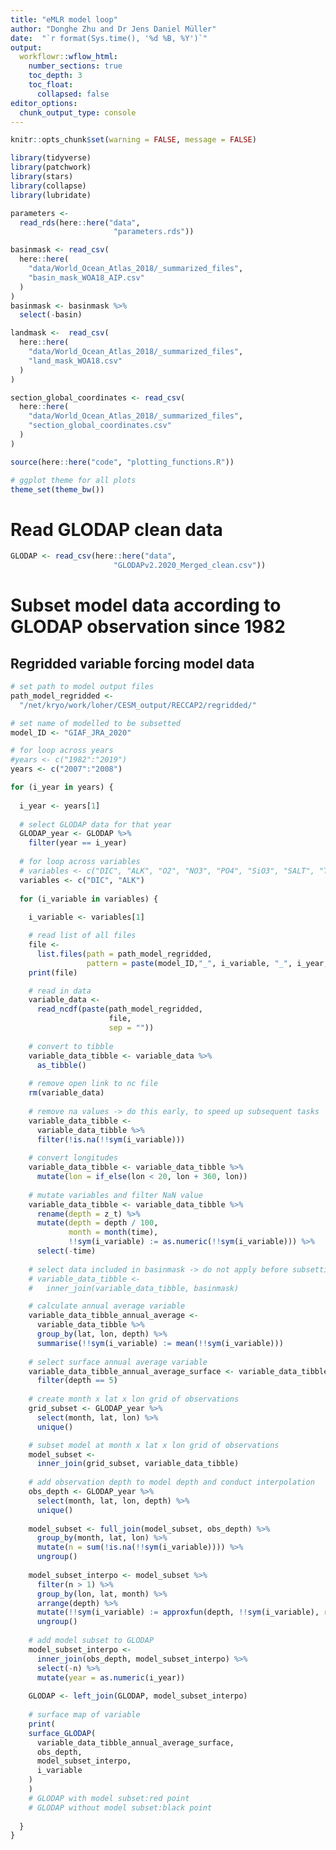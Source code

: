 ```yaml
---
title: "eMLR model loop"
author: "Donghe Zhu and Dr Jens Daniel Müller"
date:  "`r format(Sys.time(), '%d %B, %Y')`"
output: 
  workflowr::wflow_html:
    number_sections: true
    toc_depth: 3
    toc_float:
      collapsed: false
editor_options:
  chunk_output_type: console
---
```


```r
knitr::opts_chunk$set(warning = FALSE, message = FALSE)
```


```r
library(tidyverse)
library(patchwork)
library(stars)
library(collapse)
library(lubridate)
```

```r
parameters <-
  read_rds(here::here("data",
                       "parameters.rds"))
```

```r

basinmask <- read_csv(
  here::here(
    "data/World_Ocean_Atlas_2018/_summarized_files",
    "basin_mask_WOA18_AIP.csv"
  )
)
basinmask <- basinmask %>%
  select(-basin)

landmask <-  read_csv(
  here::here(
    "data/World_Ocean_Atlas_2018/_summarized_files",
    "land_mask_WOA18.csv"
  )
)

```

```r

section_global_coordinates <- read_csv(
  here::here(
    "data/World_Ocean_Atlas_2018/_summarized_files",
    "section_global_coordinates.csv"
  )
)

```

```r
source(here::here("code", "plotting_functions.R"))
```

```r
# ggplot theme for all plots
theme_set(theme_bw())
```


# Read GLODAP clean data

```r

GLODAP <- read_csv(here::here("data",
                       "GLODAPv2.2020_Merged_clean.csv"))

```


# Subset model data according to GLODAP observation since 1982

## Regridded variable forcing model data

```r

# set path to model output files
path_model_regridded <-
  "/net/kryo/work/loher/CESM_output/RECCAP2/regridded/"

# set name of modelled to be subsetted
model_ID <- "GIAF_JRA_2020"

# for loop across years
#years <- c("1982":"2019")
years <- c("2007":"2008")

for (i_year in years) {
  
  i_year <- years[1]
  
  # select GLODAP data for that year
  GLODAP_year <- GLODAP %>%
    filter(year == i_year)
  
  # for loop across variables
  # variables <- c("DIC", "ALK", "O2", "NO3", "PO4", "SiO3", "SALT", "TEMP")
  variables <- c("DIC", "ALK")
  
  for (i_variable in variables) {
    
    i_variable <- variables[1]

    # read list of all files
    file <-
      list.files(path = path_model_regridded,
                 pattern = paste(model_ID,"_", i_variable, "_", i_year, ".nc", sep = ""))
    print(file)

    # read in data
    variable_data <-
      read_ncdf(paste(path_model_regridded,
                      file,
                      sep = ""))
    
    # convert to tibble
    variable_data_tibble <- variable_data %>%
      as_tibble()
    
    # remove open link to nc file
    rm(variable_data)
    
    # remove na values -> do this early, to speed up subsequent tasks
    variable_data_tibble <-
      variable_data_tibble %>%
      filter(!is.na(!!sym(i_variable)))
    
    # convert longitudes
    variable_data_tibble <- variable_data_tibble %>%
      mutate(lon = if_else(lon < 20, lon + 360, lon))
    
    # mutate variables and filter NaN value
    variable_data_tibble <- variable_data_tibble %>%
      rename(depth = z_t) %>%
      mutate(depth = depth / 100,
             month = month(time),
             !!sym(i_variable) := as.numeric(!!sym(i_variable))) %>%
      select(-time)
    
    # select data included in basinmask -> do not apply before subsetting, because we also want to subset data outside the basin mask (eg Arctic region)
    # variable_data_tibble <-
    #   inner_join(variable_data_tibble, basinmask)

    # calculate annual average variable
    variable_data_tibble_annual_average <-
      variable_data_tibble %>%
      group_by(lat, lon, depth) %>%
      summarise(!!sym(i_variable) := mean(!!sym(i_variable)))
    
    # select surface annual average variable
    variable_data_tibble_annual_average_surface <- variable_data_tibble_annual_average %>%
      filter(depth == 5)
    
    # create month x lat x lon grid of observations
    grid_subset <- GLODAP_year %>%
      select(month, lat, lon) %>%
      unique()

    # subset model at month x lat x lon grid of observations
    model_subset <-
      inner_join(grid_subset, variable_data_tibble)
    
    # add observation depth to model depth and conduct interpolation
    obs_depth <- GLODAP_year %>%
      select(month, lat, lon, depth) %>%
      unique()
    
    model_subset <- full_join(model_subset, obs_depth) %>%
      group_by(month, lat, lon) %>%
      mutate(n = sum(!is.na(!!sym(i_variable)))) %>%
      ungroup()
    
    model_subset_interpo <- model_subset %>%
      filter(n > 1) %>%
      group_by(lon, lat, month) %>%
      arrange(depth) %>%
      mutate(!!sym(i_variable) := approxfun(depth, !!sym(i_variable), rule = 2)(depth)) %>%
      ungroup()
    
    # add model subset to GLODAP
    model_subset_interpo <-
      inner_join(obs_depth, model_subset_interpo) %>%
      select(-n) %>%
      mutate(year = as.numeric(i_year))
    
    GLODAP <- left_join(GLODAP, model_subset_interpo)
    
    # surface map of variable
    print(
    surface_GLODAP(
      variable_data_tibble_annual_average_surface,
      obs_depth,
      model_subset_interpo,
      i_variable
    )
    )
    # GLODAP with model subset:red point
    # GLODAP without model subset:black point
    
  }
}

```

